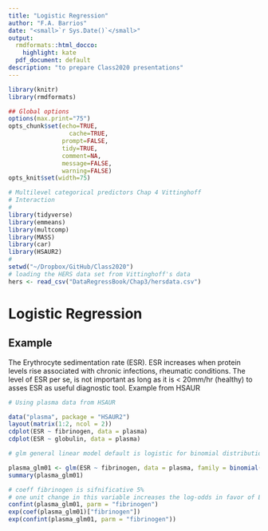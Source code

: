 ```yaml
---
title: "Logistic Regression"
author: "F.A. Barrios"
date: "<small>`r Sys.Date()`</small>"
output:
  rmdformats::html_docco:
    highlight: kate
  pdf_document: default
description: "to prepare Class2020 presentations"
---
```


```r
library(knitr)
library(rmdformats)

## Global options
options(max.print="75")
opts_chunk$set(echo=TRUE,
	             cache=TRUE,
               prompt=FALSE,
               tidy=TRUE,
               comment=NA,
               message=FALSE,
               warning=FALSE)
opts_knit$set(width=75)
```

```r
# Multilevel categorical predictors Chap 4 Vittinghoff
# Interaction
#
library(tidyverse)
library(emmeans)
library(multcomp)
library(MASS)
library(car)
library(HSAUR2)
#
setwd("~/Dropbox/GitHub/Class2020")
# loading the HERS data set from Vittinghoff's data
hers <- read_csv("DataRegressBook/Chap3/hersdata.csv")
```

# Logistic Regression

## Example

The Erythrocyte sedimentation rate (ESR). ESR increases when protein levels rise associated with chronic infections, rheumatic conditions. The level of ESR per se, is not important as long as it is < 20mm/hr (healthy) to asses ESR as useful diagnostic tool. Example from HSAUR

```r
# Using plasma data from HSAUR

data("plasma", package = "HSAUR2")
layout(matrix(1:2, ncol = 2))
cdplot(ESR ~ fibrinogen, data = plasma)
cdplot(ESR ~ globulin, data = plasma)

# glm general linear model default is logistic for binomial distribution

plasma_glm01 <- glm(ESR ~ fibrinogen, data = plasma, family = binomial())
summary(plasma_glm01)

# coeff fibrinogen is sifnificative 5%
# one unit change in this variable increases the log-odds in favor of ESR > 20mm/hr
confint(plasma_glm01, parm = "fibrinogen")
exp(coef(plasma_glm01)["fibrinogen"])
exp(confint(plasma_glm01, parm = "fibrinogen"))

```
